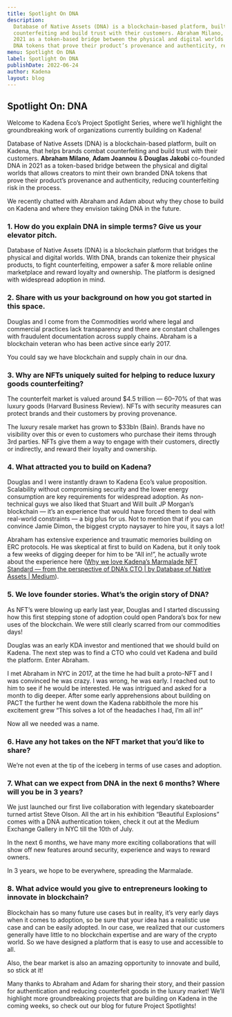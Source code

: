 ```yaml
---
title: Spotlight On DNA
description:
  Database of Native Assets (DNA) is a blockchain-based platform, built on Kadena, that helps brands combat
  counterfeiting and build trust with their customers. Abraham Milano, Adam Joannou & Douglas Jakobi co-founded DNA in
  2021 as a token-based bridge between the physical and digital worlds that allows creators to mint their own branded
  DNA tokens that prove their product’s provenance and authenticity, reducing counterfeiting risk in the process.
menu: Spotlight On DNA
label: Spotlight On DNA
publishDate: 2022-06-24
author: Kadena
layout: blog
---
```


## Spotlight On: DNA

Welcome to Kadena Eco’s Project Spotlight Series, where we’ll highlight the groundbreaking work of organizations
currently building on Kadena!

Database of Native Assets (DNA) is a blockchain-based platform, built on Kadena, that helps brands combat counterfeiting
and build trust with their customers. **Abraham Milano**, **Adam Joannou** & **Douglas Jakobi** co-founded DNA in 2021
as a token-based bridge between the physical and digital worlds that allows creators to mint their own branded DNA
tokens that prove their product’s provenance and authenticity, reducing counterfeiting risk in the process.

We recently chatted with Abraham and Adam about why they chose to build on Kadena and where they envision taking DNA in
the future.

### 1. How do you explain DNA in simple terms? Give us your elevator pitch.

Database of Native Assets (DNA) is a blockchain platform that bridges the physical and digital worlds. With DNA, brands
can tokenize their physical products, to fight counterfeiting, empower a safer & more reliable online marketplace and
reward loyalty and ownership. The platform is designed with widespread adoption in mind.

### 2. Share with us your background on how you got started in this space.

Douglas and I come from the Commodities world where legal and commercial practices lack transparency and there are
constant challenges with fraudulent documentation across supply chains. Abraham is a blockchain veteran who has been
active since early 2017.

You could say we have blockchain and supply chain in our dna.

### 3. Why are NFTs uniquely suited for helping to reduce luxury goods counterfeiting?

The counterfeit market is valued around $4.5 trillion — 60–70% of that was luxury goods (Harvard Business Review). NFTs
with security measures can protect brands and their customers by proving provenance.

The luxury resale market has grown to $33bln (Bain). Brands have no visibility over this or even to customers who
purchase their items through 3rd parties. NFTs give them a way to engage with their customers, directly or indirectly,
and reward their loyalty and ownership.

### 4. What attracted you to build on Kadena?

Douglas and I were instantly drawn to Kadena Eco’s value proposition. Scalability without compromising security and the
lower energy consumption are key requirements for widespread adoption. As non-technical guys we also liked that Stuart
and Will built JP Morgan’s blockchain — it’s an experience that would have forced them to deal with real-world
constraints — a big plus for us. Not to mention that if you can convince Jamie Dimon, the biggest crypto naysayer to
hire you, it says a lot!

Abraham has extensive experience and traumatic memories building on ERC protocols. He was skeptical at first to build on
Kadena, but it only took a few weeks of digging deeper for him to be “All in!”, he actually wrote about the experience
here
([Why we love Kadena’s Marmalade NFT Standard — from the perspective of DNA’s CTO | by Database of Native Assets | Medium](https://medium.com/@thednatech/why-we-love-kadena-s-marmalade-nft-standard-from-the-perspective-of-dnas-cto-a5a88345cb49)).

### 5. We love founder stories. What’s the origin story of DNA?

As NFT’s were blowing up early last year, Douglas and I started discussing how this first stepping stone of adoption
could open Pandora’s box for new uses of the blockchain. We were still clearly scarred from our commodities days!

Douglas was an early KDA investor and mentioned that we should build on Kadena. The next step was to find a CTO who
could vet Kadena and build the platform. Enter Abraham.

I met Abraham in NYC in 2017, at the time he had built a proto-NFT and I was convinced he was crazy. I was wrong, he was
early. I reached out to him to see if he would be interested. He was intrigued and asked for a month to dig deeper.
After some early apprehensions about building on PACT the further he went down the Kadena rabbithole the more his
excitement grew “This solves a lot of the headaches I had, I’m all in!”

Now all we needed was a name.

### 6. Have any hot takes on the NFT market that you’d like to share?

We’re not even at the tip of the iceberg in terms of use cases and adoption.

### 7. What can we expect from DNA in the next 6 months? Where will you be in 3 years?

We just launched our first live collaboration with legendary skateboarder turned artist Steve Olson. All the art in his
exhibition “Beautiful Explosions” comes with a DNA authentication token, check it out at the Medium Exchange Gallery in
NYC till the 10th of July.

In the next 6 months, we have many more exciting collaborations that will show off new features around security,
experience and ways to reward owners.

In 3 years, we hope to be everywhere, spreading the Marmalade.

### 8. What advice would you give to entrepreneurs looking to innovate in blockchain?

Blockchain has so many future use cases but in reality, it’s very early days when it comes to adoption, so be sure that
your idea has a realistic use case and can be easily adopted. In our case, we realized that our customers generally have
little to no blockchain expertise and are wary of the crypto world. So we have designed a platform that is easy to use
and accessible to all.

Also, the bear market is also an amazing opportunity to innovate and build, so stick at it!

Many thanks to Abraham and Adam for sharing their story, and their passion for authentication and reducing counterfeit
goods in the luxury market! We’ll highlight more groundbreaking projects that are building on Kadena in the coming
weeks, so check out our blog for future Project Spotlights!
